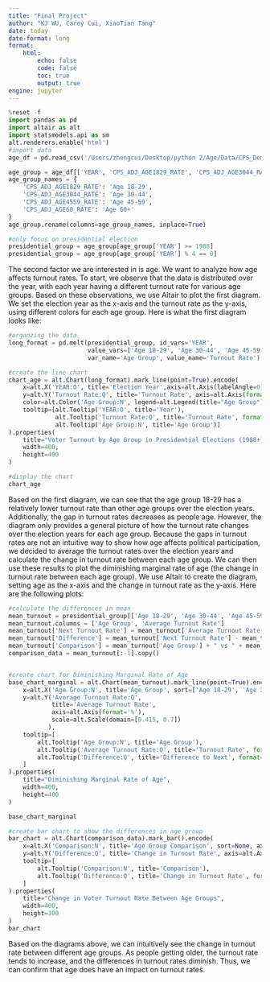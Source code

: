 ```yaml
---
title: "Final Project"
author: "KJ WU, Carey Cui, XiaoTian Tang"
date: today
date-format: long
format: 
    html:
        echo: false      
        code: false      
        toc: true        
        output: true     
engine: jupyter
---
```


```python
%reset -f
import pandas as pd
import altair as alt
import statsmodels.api as sm
alt.renderers.enable('html')
#import data
age_df = pd.read_csv('/Users/zhengcui/Desktop/python 2/Age/Data/CPS_Demographic_Turnout_Rates_v1.0.csv')

age_group = age_df[['YEAR', 'CPS_ADJ_AGE1829_RATE', 'CPS_ADJ_AGE3044_RATE', 'CPS_ADJ_AGE4559_RATE', 'CPS_ADJ_AGE60_RATE']].copy()
age_group_names = {
    'CPS_ADJ_AGE1829_RATE': 'Age 18-29',
    'CPS_ADJ_AGE3044_RATE': 'Age 30-44',
    'CPS_ADJ_AGE4559_RATE': 'Age 45-59',
    'CPS_ADJ_AGE60_RATE': 'Age 60+'
}
age_group.rename(columns=age_group_names, inplace=True)

#only focus on presidential election
presidential_group = age_group[age_group['YEAR'] >= 1988]
presidential_group = age_group[age_group['YEAR'] % 4 == 0]

```

The second factor we are interested in is age. We want to analyze how age affects turnout rates. To start, we observe that the data is distributed over the year, with each year having a different turnout rate for various age groups. Based on these observations, we use Altair to plot the first diagram. We set the election year as the x-axis and the turnout rate as the y-axis, using different colors for each age group. Here is what the first diagram looks like:
```python
#organzing the data
long_format = pd.melt(presidential_group, id_vars='YEAR',
                      value_vars=['Age 18-29', 'Age 30-44', 'Age 45-59', 'Age 60+'],
                      var_name='Age Group', value_name='Turnout Rate')

#create the line chart
chart_age = alt.Chart(long_format).mark_line(point=True).encode(
    x=alt.X('YEAR:O', title='Election Year',axis=alt.Axis(labelAngle=0)),
    y=alt.Y('Turnout Rate:Q', title='Turnout Rate', axis=alt.Axis(format='%', titleAnchor='middle')),
    color=alt.Color('Age Group:N', legend=alt.Legend(title="Age Group")),
    tooltip=[alt.Tooltip('YEAR:O', title='Year'),
             alt.Tooltip('Turnout Rate:Q', title='Turnout Rate', format='.2%'),
             alt.Tooltip('Age Group:N', title='Age Group')]
).properties(
    title="Voter Turnout by Age Group in Presidential Elections (1988+)",
    width=400,
    height=400
)

#display the chart
chart_age
```

Based on the first diagram, we can see that the age group 18-29 has a relatively lower turnout rate than other age groups over the election years. Additionally, the gap in turnout rates decreases as people age. However, the diagram only provides a general picture of how the turnout rate changes over the election years for each age group. Because the gaps in turnout rates are not an intuitive way to show how age affects political participation, we decided to average the turnout rates over the election years and calculate the change in turnout rate between each age group. We can then use these results to plot the diminishing marginal rate of age (the change in turnout rate between each age group). We use Altair to create the diagram, setting age as the x-axis and the change in turnout rate as the y-axis. Here are the following plots:
```python
#calculate the differences in mean
mean_turnout = presidential_group[['Age 18-29', 'Age 30-44', 'Age 45-59', 'Age 60+']].mean().reset_index()
mean_turnout.columns = ['Age Group', 'Average Turnout Rate']
mean_turnout['Next Turnout Rate'] = mean_turnout['Average Turnout Rate'].shift(-1)
mean_turnout['Difference'] = mean_turnout['Next Turnout Rate'] - mean_turnout['Average Turnout Rate']  
mean_turnout['Comparison'] = mean_turnout['Age Group'] + " vs " + mean_turnout['Age Group'].shift(-1)
comparison_data = mean_turnout[:-1].copy()


#create chart for Diminishing Marginal Rate of Age
base_chart_marginal = alt.Chart(mean_turnout).mark_line(point=True).encode(
    x=alt.X('Age Group:N', title='Age Group', sort=['Age 18-29', 'Age 30-44', 'Age 45-59', 'Age 60+'], axis=alt.Axis(labelAngle=0)),
    y=alt.Y('Average Turnout Rate:Q', 
            title='Average Turnout Rate', 
            axis=alt.Axis(format='%'),
            scale=alt.Scale(domain=[0.415, 0.7])  
           ),
    tooltip=[
        alt.Tooltip('Age Group:N', title='Age Group'),
        alt.Tooltip('Average Turnout Rate:Q', title='Turnout Rate', format='.2%'),
        alt.Tooltip('Difference:Q', title='Difference to Next', format='.2%')
    ]
).properties(
    title="Diminishing Marginal Rate of Age",
    width=400,
    height=400
)

base_chart_marginal
```

```python
#create bar chart to show the differences in age group
bar_chart = alt.Chart(comparison_data).mark_bar().encode(
    x=alt.X('Comparison:N', title='Age Group Comparison', sort=None, axis=alt.Axis(labelAngle=0)),
    y=alt.Y('Difference:Q', title='Change in Turnout Rate', axis=alt.Axis(format='%')),
    tooltip=[
        alt.Tooltip('Comparison:N', title='Comparison'),
        alt.Tooltip('Difference:Q', title='Change in Turnout Rate', format='.2%')
    ]
).properties(
    title="Change in Voter Turnout Rate Between Age Groups",
    width=400,
    height=300
)
bar_chart
```

Based on the diagrams above, we can intuitively see the change in turnout rate between different age groups. As people getting older, the turnout rate tends to increase, and the differences in turnout rates diminish. Thus, we can confirm that age does have an impact on turnout rates.











